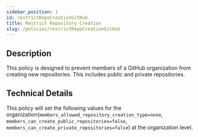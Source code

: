 ```yaml
---
sidebar_position: 1
id: restrictRepoCreationGitHub
title: Restrict Repository Creation
slug: /policies/restrictRepoCreationGitHub
---
```


<!-- DESCRIPTION:START -->
## Description
This policy is designed to prevent members of a GitHub organization from creating new repositories. This includes public and private repositories.
<!-- DESCRIPTION:END -->

<!-- TECHNICAL-DETAILS:START -->
## Technical Details
This policy will set the following values for the organization(`members_allowed_repository_creation_type=none`, `members_can_create_public_repositories=false`, `members_can_create_private_repositories=false`) at the organization level.
<!-- TECHNICAL-DETAILS:END -->
